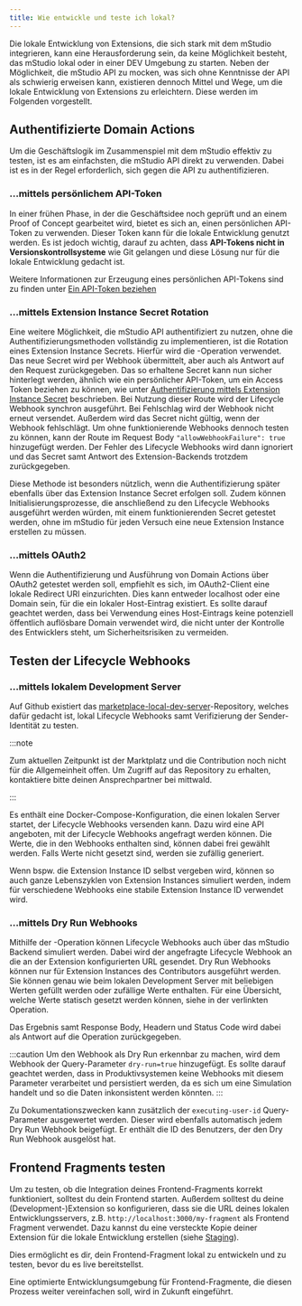 ```yaml
---
title: Wie entwickle und teste ich lokal?
---
```



Die lokale Entwicklung von Extensions, die sich stark mit dem mStudio integrieren, kann eine Herausforderung sein,
da keine Möglichkeit besteht, das mStudio lokal oder in einer DEV Umgebung zu starten.
Neben der Möglichkeit, die mStudio API zu mocken, was sich ohne Kenntnisse der API als schwierig erweisen kann,
existieren dennoch Mittel und Wege, um die lokale Entwicklung von Extensions zu erleichtern.
Diese werden im Folgenden vorgestellt.

## Authentifizierte Domain Actions

Um die Geschäftslogik im Zusammenspiel mit dem mStudio effektiv zu testen, ist es am einfachsten,
die mStudio API direkt zu verwenden.
Dabei ist es in der Regel erforderlich, sich gegen die API zu authentifizieren.

### ...mittels persönlichem API-Token

In einer frühen Phase, in der die Geschäftsidee noch geprüft und an einem Proof of Concept gearbeitet wird,
bietet es sich an, einen persönlichen API-Token zu verwenden.
Dieser Token kann für die lokale Entwicklung genutzt werden.
Es ist jedoch wichtig, darauf zu achten, dass **API-Tokens nicht in Versionskontrollsysteme** wie Git gelangen
und diese Lösung nur für die lokale Entwicklung gedacht ist.

Weitere Informationen zur Erzeugung eines persönlichen API-Tokens sind zu finden unter [Ein API-Token beziehen](../../../api/intro#obtain-an-api-token)

### ...mittels Extension Instance Secret Rotation

Eine weitere Möglichkeit, die mStudio API authentifiziert zu nutzen, ohne die Authentifizierungsmethoden vollständig zu implementieren,
ist die Rotation eines Extension Instance Secrets.
Hierfür wird die <OperationLink operation="contributor-rotate-secret-for-extension-instance" />-Operation verwendet.
Das neue Secret wird per Webhook übermittelt, aber auch als Antwort auf den Request zurückgegeben.
Das so erhaltene Secret kann nun sicher hinterlegt werden, ähnlich wie ein persönlicher API-Token,
um ein Access Token beziehen zu können, wie unter [Authentifizierung mittels Extension Instance Secret](../../reference/api#authentifizierung-mittels-extension-instance-secret) beschrieben.
Bei Nutzung dieser Route wird der Lifecycle Webhook synchron ausgeführt.
Bei Fehlschlag wird der Webhook nicht erneut versendet.
Außerdem wird das Secret nicht gültig, wenn der Webhook fehlschlägt.
Um ohne funktionierende Webhooks dennoch testen zu können, kann der Route im Request Body `"allowWebhookFailure": true` hinzugefügt werden.
Der Fehler des Lifecycle Webhooks wird dann ignoriert und das Secret samt Antwort des Extension-Backends trotzdem zurückgegeben.

Diese Methode ist besonders nützlich, wenn die Authentifizierung später ebenfalls über das Extension Instance Secret erfolgen soll.
Zudem können Initialisierungsprozesse, die anschließend zu den Lifecycle Webhooks ausgeführt werden würden,
mit einem funktionierenden Secret getestet werden, ohne im mStudio für jeden Versuch eine neue Extension Instance erstellen zu müssen.

### ...mittels OAuth2

Wenn die Authentifizierung und Ausführung von Domain Actions über OAuth2 getestet werden soll,
empfiehlt es sich, im OAuth2-Client eine lokale Redirect URI einzurichten.
Dies kann entweder localhost oder eine Domain sein, für die ein lokaler Host-Eintrag existiert.
Es sollte darauf geachtet werden, dass bei Verwendung eines Host-Eintrags keine potenziell öffentlich auflösbare Domain verwendet wird,
die nicht unter der Kontrolle des Entwicklers steht, um Sicherheitsrisiken zu vermeiden.

## Testen der Lifecycle Webhooks

### ...mittels lokalem Development Server

Auf Github existiert das [marketplace-local-dev-server](https://github.com/mittwald/marketplace-local-dev-server)-Repository,
welches dafür gedacht ist, lokal Lifecycle Webhooks samt Verifizierung der Sender-Identität zu testen.

:::note

Zum aktuellen Zeitpunkt ist der Marktplatz und die Contribution noch nicht für die Allgemeinheit offen.
Um Zugriff auf das Repository zu erhalten, kontaktiere bitte deinen Ansprechpartner bei mittwald.

:::

Es enthält eine Docker-Compose-Konfiguration, die einen lokalen Server startet, der Lifecycle Webhooks versenden kann.
Dazu wird eine API angeboten, mit der Lifecycle Webhooks angefragt werden können.
Die Werte, die in den Webhooks enthalten sind, können dabei frei gewählt werden.
Falls Werte nicht gesetzt sind, werden sie zufällig generiert.

Wenn bspw. die Extension Instance ID selbst vergeben wird, können so auch ganze Lebenszyklen von Extension Instances simuliert werden,
indem für verschiedene Webhooks eine stabile Extension Instance ID verwendet wird.

### ...mittels Dry Run Webhooks

Mithilfe der <OperationLink operation="extension-dry-run-webhook" />-Operation können Lifecycle Webhooks auch über das mStudio Backend simuliert werden.
Dabei wird der angefragte Lifecycle Webhook an die an der Extension konfigurierten URL gesendet.
Dry Run Webhooks können nur für Extension Instances des Contributors ausgeführt werden.
Sie können genau wie beim lokalen Development Server mit beliebigen Werten gefüllt werden oder zufällige Werte enthalten.
Für eine Übersicht, welche Werte statisch gesetzt werden können, siehe in der verlinkten Operation.

Das Ergebnis samt Response Body, Headern und Status Code wird dabei als Antwort auf die Operation zurückgegeben.

:::caution
Um den Webhook als Dry Run erkennbar zu machen, wird dem Webhook der Query-Parameter `dry-run=true` hinzugefügt.
Es sollte darauf geachtet werden, dass in Produktivsystemen keine Webhooks mit diesem Parameter verarbeitet und persistiert werden,
da es sich um eine Simulation handelt und so die Daten inkonsistent werden könnten.
:::

Zu Dokumentationszwecken kann zusätzlich der `executing-user-id` Query-Parameter ausgewertet werden.
Dieser wird ebenfalls automatisch jedem Dry Run Webhook beigefügt.
Er enthält die ID des Benutzers, der den Dry Run Webhook ausgelöst hat.

## Frontend Fragments testen

Um zu testen, ob die Integration deines Frontend-Fragments korrekt funktioniert, solltest du dein Frontend starten.
Außerdem solltest du deine (Development-)Extension so konfigurieren, dass sie die URL deines lokalen Entwicklungsservers, z.B. `http://localhost:3000/my-fragment` als Frontend Fragment verwendet.
Dazu kannst du eine versteckte Kopie deiner Extension für die lokale Entwicklung erstellen (siehe [Staging](../staging)).

Dies ermöglicht es dir, dein Frontend-Fragment lokal zu entwickeln und zu testen, bevor du es live bereitstellst.

Eine optimierte Entwicklungsumgebung für Frontend-Fragmente, die diesen Prozess weiter vereinfachen soll, wird in Zukunft eingeführt.

